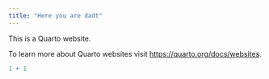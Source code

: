 ```yaml
---
title: "Here you are dadt"
---
```


This is a Quarto website.

To learn more about Quarto websites visit <https://quarto.org/docs/websites>.

```r
1 + 1
```
